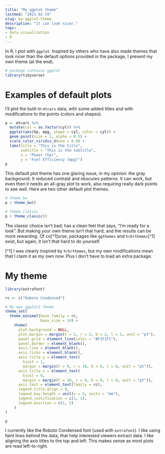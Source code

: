 ```yaml
---
title: "My ggplot theme"
lastmod: "2021-02-19"
slug: my-ggplot-theme
description: "It can look nicer."
tags:
- data visualization
- R
---
```


In R, I plot with `ggplot`. Inspired by others who have also made themes that look nicer than the default options provided in the package, I present my own theme (at the end).

```r
# package contains ggplot
library(tidyverse)
```

# Examples of default plots

I'll plot the built-in `mtcars` data, with some added titles and with modifications to the points (colors and shapes).

```r
p <- mtcars %>% 
  mutate(cyl = as.factor(cyl)) %>% 
  ggplot(aes(hp, mpg, shape = cyl, color = cyl)) +
  geom_point(size = 2, alpha = 0.5) +
  scale_color_viridis_d(end = 0.8) +
  labs(title = "This is the title",
       subtitle = "This is the subtitle",
       x = "Power (hp)",
       y = "Fuel Efficiency (mpg)")
p
```

This default plot theme has one glaring issue, in my opinion: the gray background. It reduced contrast and obscures patterns. It can work, but even then it needs an all-gray plot to work, also requiring really dark points to see well. Here are two other default plot themes.

```r
# theme_bw
p + theme_bw()

# theme_classic
p + theme_classic()
```

The classic choice isn't bad; has a clean feel that says, "I'm ready for a look". But making your own theme isn't that hard, and the results can be more rewarding. Of co[^1]urse, packages like `ggthemes` and `hrbrthemes`[^1] exist, but again, it isn't that hard to do yourself.

[^1] I was clearly inspired by `hrbrthemes`, but my own modifications mean that I claim it as my own now. Plus I don't have to load an extra package.

# My theme

```r
library(extrafont)

rc <- c("Roboto Condensed")

# My own ggplot2 theme
theme_set(
  theme_minimal(base_family = rc,
                base_size = 14) +
    theme(
      plot.background = NULL,
      plot.margin = margin(t = 2, r = 2, b = 2, l = 2, unit = "pt"),
      panel.grid = element_line(color = "#F1F1F1"),
      panel.border = element_blank(),
      axis.line = element_blank(),
      axis.ticks = element_blank(),
      axis.title.y = element_text(
        hjust = 1,
        margin = margin(t = 0, r = 10, b = 0, l = 0, unit = "pt")),
      axis.title.x = element_text(
        hjust = 0,
        margin = margin(t = 10, r = 0, b = 0, l = 0, unit = "pt")),
      axis.text = element_text(family = rc),
      legend.title.align = 0,
      legend.key.height = unit(x = 5, units = "mm"),
      legend.justification = c(1, 1),
      legend.position = c(1, 1)
    )
)

p
```

I currently like the Roboto Condensed font (used with `extrafont`). I like using faint lines behind the data, that help interested viewers extract data. I like aligning the axis titles to the top and left. This makes sense as most plots are read left-to-right.
